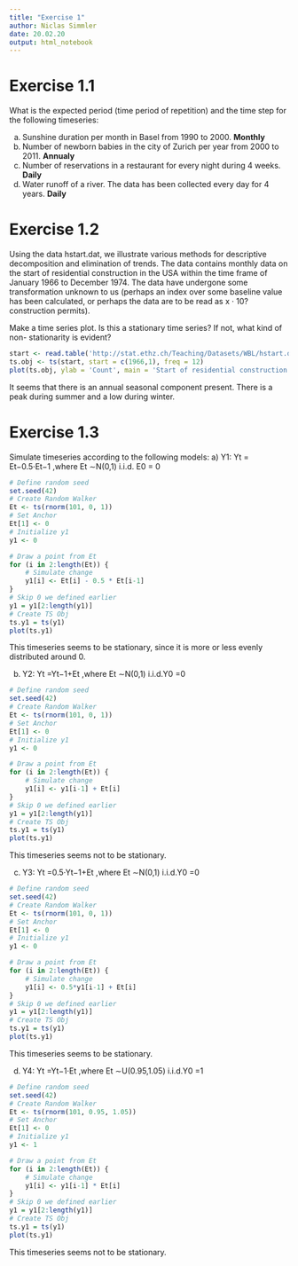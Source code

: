 ```yaml
---
title: "Exercise 1"
author: Niclas Simmler
date: 20.02.20
output: html_notebook
---
```


# Exercise 1.1
What is the expected period (time period of repetition) and the time step for the following timeseries:

a) Sunshine duration per month in Basel from 1990 to 2000.
**Monthly**
a) Number of newborn babies in the city of Zurich per year from 2000 to 2011.
**Annualy**
a) Number of reservations in a restaurant for every night during 4 weeks.
**Daily**
a) Water runoff of a river. The data has been collected every day for 4 years.
**Daily**

# Exercise 1.2

Using the data hstart.dat, we illustrate various methods for descriptive decomposition and elimination of trends. The data contains monthly data on the start of residential construction in the USA within the time frame of January 1966 to December 1974. The data have undergone some transformation unknown to us (perhaps an index over some baseline value has been calculated, or perhaps the data are to be read as x · 10? construction permits).

Make a time series plot. Is this a stationary time series? If not, what kind of non- stationarity is evident?

```r
start <- read.table('http://stat.ethz.ch/Teaching/Datasets/WBL/hstart.dat')
ts.obj <- ts(start, start = c(1966,1), freq = 12)
plot(ts.obj, ylab = 'Count', main = 'Start of residential construction in the USA')
```
It seems that there is an annual seasonal component present. There is a peak during summer and a low during winter.

# Exercise 1.3
Simulate timeseries according to the following models:
a) Y1: Yt = Et−0.5·Et−1 ,where Et ∼N(0,1) i.i.d. E0 = 0

```r
# Define random seed
set.seed(42)
# Create Random Walker
Et <- ts(rnorm(101, 0, 1))
# Set Anchor
Et[1] <- 0
# Initialize y1
y1 <- 0

# Draw a point from Et
for (i in 2:length(Et)) {
    # Simulate change
    y1[i] <- Et[i] - 0.5 * Et[i-1]
}
# Skip 0 we defined earlier
y1 = y1[2:length(y1)]
# Create TS Obj
ts.y1 = ts(y1)
plot(ts.y1)
```
This timeseries seems to be stationary, since it is more or less evenly distributed around 0.

b) Y2: Yt =Yt−1+Et ,where Et ∼N(0,1) i.i.d.Y0 =0

```r
# Define random seed
set.seed(42)
# Create Random Walker
Et <- ts(rnorm(101, 0, 1))
# Set Anchor
Et[1] <- 0
# Initialize y1
y1 <- 0

# Draw a point from Et
for (i in 2:length(Et)) {
    # Simulate change
    y1[i] <- y1[i-1] + Et[i]
}
# Skip 0 we defined earlier
y1 = y1[2:length(y1)]
# Create TS Obj
ts.y1 = ts(y1)
plot(ts.y1)
```
This timeseries seems not to be stationary.

c) Y3: Yt =0.5·Yt−1+Et ,where Et ∼N(0,1) i.i.d.Y0 =0

```r
# Define random seed
set.seed(42)
# Create Random Walker
Et <- ts(rnorm(101, 0, 1))
# Set Anchor
Et[1] <- 0
# Initialize y1
y1 <- 0

# Draw a point from Et
for (i in 2:length(Et)) {
    # Simulate change
    y1[i] <- 0.5*y1[i-1] + Et[i]
}
# Skip 0 we defined earlier
y1 = y1[2:length(y1)]
# Create TS Obj
ts.y1 = ts(y1)
plot(ts.y1)
```
This timeseries seems to be stationary.

d) Y4: Yt =Yt−1·Et ,where Et ∼U(0.95,1.05) i.i.d.Y0 =1


```r
# Define random seed
set.seed(42)
# Create Random Walker
Et <- ts(rnorm(101, 0.95, 1.05))
# Set Anchor
Et[1] <- 0
# Initialize y1
y1 <- 1

# Draw a point from Et
for (i in 2:length(Et)) {
    # Simulate change
    y1[i] <- y1[i-1] * Et[i]
}
# Skip 0 we defined earlier
y1 = y1[2:length(y1)]
# Create TS Obj
ts.y1 = ts(y1)
plot(ts.y1)
```
This timeseries seems not to be stationary.